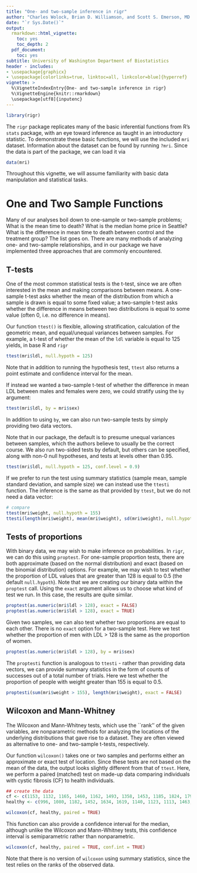 ```yaml
---
title: "One- and two-sample inference in rigr"
author: "Charles Wolock, Brian D. Williamson, and Scott S. Emerson, MD PhD"
date: "`r Sys.Date()`"
output:
  rmarkdown::html_vignette:
    toc: yes
    toc_depth: 2
  pdf_document:
    toc: yes
subtitle: University of Washington Department of Biostatistics
header - includes:
- \usepackage{graphicx}
- \usepackage[colorlinks=true, linktoc=all, linkcolor=blue]{hyperref}
vignette: >
  %\VignetteIndexEntry{One- and two-sample inference in rigr}
  %\VignetteEngine{knitr::rmarkdown}
  \usepackage[utf8]{inputenc}
---
```


```r
library(rigr)
```
 
The `rigr` package replicates many of the basic inferential functions from R's `stats` package, with an eye toward inference as taught in an introductory statistic. To demonstrate these basic functions, we will use the included `mri` dataset. Information about the dataset can be found by running `?mri`. Since the data is part of the package, we can load it via

```r
data(mri)
```

Throughout this vignette, we will assume familiarity with basic data manipulation and statistical tasks. 

# One and Two Sample Functions

Many of our analyses boil down to one-sample or two-sample problems; What is the mean time to death? What is the median home price in Seattle? What is the difference in mean time to death between control and the treatment group? The list goes on. There are many methods of analyzing one- and two-sample relationships, and in our package we have implemented three approaches that are commonly encountered. 

## T-tests

One of the most common statistical tests is the t-test, since we are often interested in the mean and making comparisons between means. A one-sample t-test asks whether the mean of the distribution from which a sample is drawn is equal to some fixed value; a two-sample t-test asks whether the difference in means between two distributions is equal to some value (often 0, i.e. no difference in means).

Our function `ttest()` is flexible, allowing stratification, calculation of the geometric mean, and equal/unequal variances between samples. For example, a t-test of whether the mean of the `ldl` variable is equal to 125 yields, in base R and `rigr`

```r
ttest(mri$ldl, null.hypoth = 125)
```

Note that in addition to running the hypothesis test, `ttest` also returns a point estimate and confidence interval for the mean. 

If instead we wanted a two-sample t-test of whether the difference in mean LDL between males and females were zero, we could stratify using the `by` argument:

```r
ttest(mri$ldl, by = mri$sex)
```

In addition to using `by`, we can also run two-sample tests by simply providing two data vectors. 

Note that in our package, the default is to presume unequal variances between samples, which the authors believe to usually be the correct course. We also run two-sided tests by default, but others can be specified, along with non-0 null hypotheses, and tests at levels other than 0.95. 

```r
ttest(mri$ldl, null.hypoth = 125, conf.level = 0.9)
```

If we prefer to run the test using summary statistics (sample mean, sample standard deviation, and sample size) we can instead use the `ttesti` function. The inference is the same as that provided by `ttest`, but we do not need a data vector: 

```r
# compare
ttest(mri$weight, null.hypoth = 155)
ttesti(length(mri$weight), mean(mri$weight), sd(mri$weight), null.hypoth = 155)
```

## Tests of proportions

With binary data, we may wish to make inference on probabilities. In `rigr`, we can do this using `proptest`. For one-sample proportion tests, there are both approximate (based on the normal distribution) and exact (based on the binomial distribution) options. For example, we may wish to test whether the proportion of LDL values that are greater than 128 is equal to 0.5 (the default `null.hypoth`). Note that we are creating our binary data within the `proptest` call. Using the `exact` argument allows us to choose what kind of test we run. In this case, the results are quite similar. 

```r
proptest(as.numeric(mri$ldl > 128), exact = FALSE)
proptest(as.numeric(mri$ldl > 128), exact = TRUE)
```

Given two samples, we can also test whether two proportions are equal to each other. There is no `exact` option for a two-sample test. Here we test whether the proportion of men with LDL > 128 is the same as the proportion of women. 

```r
proptest(as.numeric(mri$ldl > 128), by = mri$sex)
```

The `proptesti` function is analogous to `ttesti` - rather than providing data vectors, we can provide summary statistics in the form of counts of successes out of a total number of trials. Here we test whether the proportion of people with weight greater than 155 is equal to 0.5. 

```r
proptesti(sum(mri$weight > 155), length(mri$weight), exact = FALSE)
```

## Wilcoxon and Mann-Whitney

The Wilcoxon and Mann-Whitney tests, which use the ``rank'' of the given variables, are nonparametric methods for analyzing the locations of the underlying distributions that gave rise to a dataset. They are often viewed as alternative to one- and two-sample t-tests, respectively. 

Our function `wilcoxon()` takes one or two samples and performs either an approximate or exact test of location. Since these tests are not based on the mean of the data, the output looks slightly different from that of `ttest`. Here, we perform a paired (matched) test on made-up data comparing individuals with cystic fibrosis (CF) to health individuals.  

```r
## create the data
cf <- c(1153, 1132, 1165, 1460, 1162, 1493, 1358, 1453, 1185, 1824, 1793, 1930, 2075)
healthy <- c(996, 1080, 1182, 1452, 1634, 1619, 1140, 1123, 1113, 1463, 1632, 1614, 1836)

wilcoxon(cf, healthy, paired = TRUE)
```

This function can also provide a confidence interval for the median, although unlike the Wilcoxon and Mann-Whitney tests, this confidence interval is semiparametric rather than nonparametric. 

```r
wilcoxon(cf, healthy, paired = TRUE, conf.int = TRUE)
```

Note that there is no version of `wilcoxon` using summary statistics, since the test relies on the ranks of the observed data. 